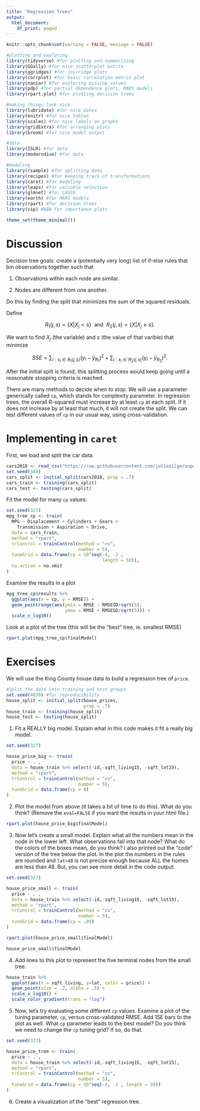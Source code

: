 ```yaml
---
title: "Regression Trees"
output:
  html_document:
    df_print: paged
---
```


```r
knitr::opts_chunk$set(warning = FALSE, message = FALSE)
```

```r
#plotting and exploring
library(tidyverse) #for plotting and summarizing
library(GGally) #for nice scatterplot matrix 
library(ggridges) #for joy/ridge plots
library(corrplot) #for basic correlation matrix plot
library(naniar) #for exploring missing values
library(pdp) #for partial dependence plots, MARS models
library(rpart.plot) #for plotting decision trees

#making things look nice
library(lubridate) #for nice dates
library(knitr) #for nice tables
library(scales) #for nice labels on graphs
library(gridExtra) #for arranging plots
library(broom) #for nice model output

#data
library(ISLR) #for data
library(moderndive) #for data

#modeling
library(rsample) #for splitting data
library(recipes) #for keeping track of transformations
library(caret) #for modeling
library(leaps) #for variable selection
library(glmnet) #for LASSO
library(earth) #for MARS models
library(rpart) #for decision trees
library(vip) #NEW for importance plots

theme_set(theme_minimal())
```


# Discussion

Decision tree goals: create a (potentially very long) list of if-else rules that bin observations together such that 

1. Observations within each node are similar.

2. Nodes are different from one another.  

Do this by finding the split that minimizes the sum of the squared residuals.

Define

$$
R_1(j,s) = \{X | X_j < s\} \ \  \text{and} \ \  R_2(j,s) = \{X | X_j \ge s\}.
$$

We want to find $X_j$ (the variable) and $s$ (the value of that varible) that minimize

$$
SSE = \sum_{i: x_i \in R_1(j,s)}(y_i - \bar{y}_{R_1})^2 + \sum_{i: x_i \in R_2(j,s)}(y_i - \bar{y}_{R_2})^2.
$$

After the initial split is found, this splitting process would keep going until a reasonable stopping criteria is reached. 

There are many methods to decide when to stop. We will use a parameter generically called `cp`, which stands for complexity parameter. In regression trees, the overall R-squared must increase by at least `cp` at each split. If it does not increase by at least that much, it will not create the split. We can test different values of `cp` in our usual way, using cross-validation.


# Implementing in `caret`

First, we load and split the car data. 

```r
cars2018 <- read_csv("https://raw.githubusercontent.com/juliasilge/supervised-ML-case-studies-course/master/data/cars2018.csv")
set.seed(345)
cars_split <- initial_split(cars2018, prop = .7)
cars_train <- training(cars_split)
cars_test <- testing(cars_split)
```

Fit the model for many `cp` values:

```r
set.seed(327)
mpg_tree_cp <- train(
  MPG ~ Displacement + Cylinders + Gears + 
    Transmission + Aspiration + Drive,
  data = cars_train, 
  method = "rpart",
  trControl = trainControl(method = "cv",
                           number = 5),
  tuneGrid = data.frame(cp = 10^seq(-4, -2 , 
                                    length = 50)),
  na.action = na.omit
)
```

Examine the results in a plot

```r
mpg_tree_cp$results %>% 
  ggplot(aes(x = cp, y = RMSE)) +
  geom_pointrange(aes(ymin = RMSE - RMSESD/sqrt(5),
                      ymax = RMSE + RMSESD/sqrt(5))) +
  scale_x_log10()
```

Look at a plot of the tree (this will be the "best" tree, ie. smallest RMSE)

```r
rpart.plot(mpg_tree_cp$finalModel)
```


# Exercises

We will use the King County house data to build a regression tree of `price`. 

```r
#Split the data into training and test groups
set.seed(4839) #for reproducibility
house_split <- initial_split(house_prices, 
                             prop = .7)
house_train <- training(house_split)
house_test <- testing(house_split)
```


1. Fit a REALLY big model. Explain what in this code makes it fit a really big model.

```r
set.seed(327)

house_price_big <- train(
  price ~ . ,
  data = house_train %>% select(-id,-sqft_living15, -sqft_lot15), 
  method = "rpart",
  trControl = trainControl(method = "cv",
                           number = 5),
  tuneGrid = data.frame(cp = 0)
)
```


2. Plot the model from above (it takes a bit of time to do this). What do you think? (Remove the `eval=FALSE` if you want the results in your html file.)

```r
rpart.plot(house_price_big$finalModel)
```

3. Now let's create a small model. Explain what all the numbers mean in the node in the lower left. What observations fall into that node? What do the colors of the boxes mean, do you think? I also printed out the "code" version of the tree below the plot. In the plot the numbers in the rules are rounded and `lat<48` is not precise enough because ALL the homes are less than 48. But, you can see more detail in the code output.

```r
set.seed(327)

house_price_small <- train(
  price ~ . ,
  data = house_train %>% select(-id,-sqft_living15, -sqft_lot15), 
  method = "rpart",
  trControl = trainControl(method = "cv",
                           number = 5),
  tuneGrid = data.frame(cp = .05)
)

rpart.plot(house_price_small$finalModel)
```

```r
house_price_small$finalModel
```

4. Add lines to this plot to represent the five terminal nodes from the small tree.

```r
house_train %>% 
  ggplot(aes(x = sqft_living, y=lat, color = price)) +
  geom_point(size = .2, alpha = .5) +
  scale_x_log10() +
  scale_color_gradient(trans = "log")
```

5. Now, let's try evaluating some different `cp` values. Examine a plot of the tuning parameter, `cp`, versus cross-validated RMSE. Add 1SE bars to the plot as well. What `cp` parameter leads to the best model? Do you think we need to change the `cp` tuning grid? If so, do that.

```r
set.seed(327)

house_price_tree <- train(
  price ~ . ,
  data = house_train %>% select(-id,-sqft_living15, -sqft_lot15), 
  method = "rpart",
  trControl = trainControl(method = "cv",
                           number = 5),
  tuneGrid = data.frame(cp = 10^seq(-4, -2 , length = 20))
)

```


6. Create a visualization of the "best" regression tree. 



